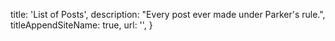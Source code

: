   title: 'List of Posts',
  description: "Every post ever made under Parker's rule.",
  titleAppendSiteName: true,
  url: '',
}




<PostList />
